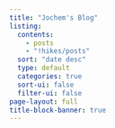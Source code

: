 ```yaml
---
title: "Jochem's Blog"
listing:
  contents: 
    - posts
    - "!hikes/posts"
  sort: "date desc"
  type: default
  categories: true
  sort-ui: false
  filter-ui: false
page-layout: full
title-block-banner: true
---
```

